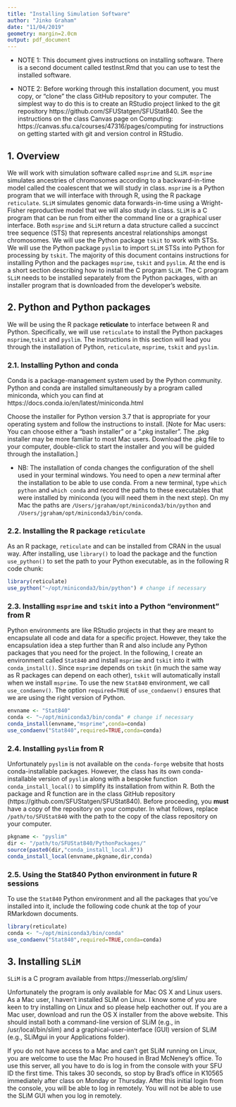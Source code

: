 ```yaml
---
title: "Installing Simulation Software"
author: "Jinko Graham"
date: "11/04/2019"
geometry: margin=2.0cm
output: pdf_document
---
```


* NOTE 1: This document gives instructions on 
installing software. There is a second document called testInst.Rmd 
that you can use to test the installed software.

* NOTE 2: Before working through this installation 
document, you  must copy, or "clone" the class GitHub 
repository to your computer. The simplest way to do this is 
to create an RStudio project linked to the git repository https://github.com/SFUStatgen/SFUStat840. See the 
instructions on the class Canvas page on Computing: 
https://canvas.sfu.ca/courses/47316/pages/computing
for instructions on getting started with git and version 
control in RStudio.



## 1. Overview

We will work with simulation software called `msprime` 
and `SLiM`. `msprime` simulates ancestries of chromosomes
according to a backward-in-time model called the coalescent 
that we will study in class. `msprime` is a Python
program that we will interface with through R,
using the R package `reticulate`. `SLiM` simulates genomic data
forwards-in-time using a Wright-Fisher reproductive model 
that we will also study in class. `SLiM` is
a C program that can be run from either the 
command line or a graphical user interface.
Both `msprime` and `SLiM` return a 
data structure called a succinct tree sequence (STS) that 
represents ancestral relationships amongst chromosomes.
We will use the Python package `tskit` to work with STSs. We will use the Python package `pyslim` to import `SLiM` STSs into Python for processing by `tskit`.
The majority of this document contains instructions for installing Python and the packages
`msprime`, `tskit` and `pyslim`. At the end is a short 
section describing how to install the C program `SLiM`.
The C program `SLiM` needs to be installed separately
from the Python packages, 
with an installer program that is downloaded from
the developer's website.

## 2. Python and Python packages

We will be using the R package **reticulate**
to interface between R and Python. Specifically,
we will use `reticulate` to install the Python
packages `msprime`,`tskit` and `pyslim`. 
The instructions in this section will lead you through
the installation of Python, `reticulate`, `msprime`, 
`tskit` and `pyslim`. 

### 2.1. Installing Python and conda

Conda is a package-management system used by the Python 
community. Python and conda are installed simultaneously 
by a program called miniconda, which you can find at
https://docs.conda.io/en/latest/miniconda.html
  
Choose the installer for Python version 3.7 that is 
appropriate for your operating system and follow the 
instructions to install. [Note for Mac users: You can 
choose either  a "bash installer" or a ".pkg installer". 
The .pkg installer may be more familiar to most 
Mac users. Download the .pkg file to your computer, 
double-click to start the installer and you will be guided 
through the installation.]

* NB: The installation of conda changes the configuration 
of the shell used in your terminal windows. You need to 
open a *new* terminal
after the installation to be able to use conda. From a new terminal,
type `which python` and `which conda` and record the paths to these executables 
that were installed by miniconda (you will need them in the next step). 
On my Mac the paths are `/Users/jgraham/opt/miniconda3/bin/python`  and
`/Users/jgraham/opt/miniconda3/bin/conda`.


### 2.2. Installing the R package `reticulate`

As an R package, `reticulate` and can be installed from CRAN in the usual way.
After installing, use `library()` to load the package and the function
`use_python()` to set the path to your Python executable, as
in the following R code chunk:


```r
library(reticulate)
use_python("~/opt/miniconda3/bin/python") # change if necessary
```

### 2.3. Installing `msprime` and `tskit` into a Python "environment" from R

Python environments are like RStudio projects in that they are meant to
encapsulate all code and data for a specific project. However, they take
the encapsulation idea a
step further than R and also include any Python packages
that you need for the project. In the following, I create an environment called
`Stat840` 
and install `msprime` and `tskit` into it with `conda_install()`.
Since `msprime` depends on `tskit` (in much the same way as 
R packages can depend on each other), `tskit` will  automatically
install when we install `msprime`.
To use the new `Stat840` environment, we call `use_condaenv()`.
The option `required=TRUE` of `use_condaenv()` ensures that we are using the
right version of Python.

```r
envname <- "Stat840"
conda <- "~/opt/miniconda3/bin/conda" # change if necessary
conda_install(envname,"msprime",conda=conda)
use_condaenv("Stat840",required=TRUE,conda=conda)
```


### 2.4. Installing `pyslim` from R

Unfortunately `pyslim` is not available on the
`conda-forge` website that hosts conda-installable packages. However, the class has its 
own conda-installable version of `pyslim` along
with a bespoke function `conda_install_local()` 
to simplify its installation from within R. Both the package and R 
function are in the class GitHub repository (https://github.com/SFUStatgen/SFUStat840). 
Before proceeding, you **must**
have a copy of the repository on your computer. 
In what follows, replace `/path/to/SFUStat840` with the path to 
the copy of the class repository on your computer.

```r
pkgname <- "pyslim"
dir <- "/path/to/SFUStat840/PythonPackages/" 
source(paste0(dir,"conda_install_local.R"))
conda_install_local(envname,pkgname,dir,conda)
```


### 2.5. Using the Stat840 Python environment in future R sessions

To use the `Stat840` Python environment and all the packages
that you've installed into it, include the following code 
chunk at the top of your RMarkdown documents.

```r
library(reticulate)
conda <- "~/opt/miniconda3/bin/conda"
use_condaenv("Stat840",required=TRUE,conda=conda)
```


## 3. Installing `SLiM`

`SLiM` is a C program available from 
  https://messerlab.org/slim/
  
Unfortunately the program is only available for Mac OS X and Linux users. As a Mac user, I haven't installed SLiM on Linux. I know some of
you are keen to try installing on Linux and so please help eachother out.
If you are a Mac user, download and run the OS X installer from the 
above website. This should install both a command-line version of SLiM
(e.g., in /usr/local/bin/slim) and a graphical-user-interface (GUI)
version of SLiM (e.g., SLiMgui in your Applications folder).

If you do not have access to a Mac and can't get SLiM running on Linux, you are welcome to 
use the Mac Pro housed in Brad McNeney's office.
To use this server, all you have to do is log in
from the console with your SFU ID the first time. This takes 30 seconds, so stop by Brad's office in K10565 immediately after class on Monday or Thursday. After this initial login from the console, you will be able to log in remotely. You will
not be able to use the SLiM GUI when you log in remotely.


